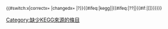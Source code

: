 <sup>{{#switch:{{{1|}}}x|correctx=&nbsp;{{tick|7}}|changedx=&nbsp;{{cross|7}}|?}}{{#ifeq:{{{2|}}}|kegg||{{#ifeq:{{{2|}}}|??|[[Category:缺少KEGG來源的條目]]|{{#if:{{{2|}}}|<nowiki>[</nowiki>[[維基百科:化合物專題#化学品信息框|{{{2|}}}]]<nowiki>]</nowiki>}}}}}}</sup><noinclude>{{documentation}}</noinclude>